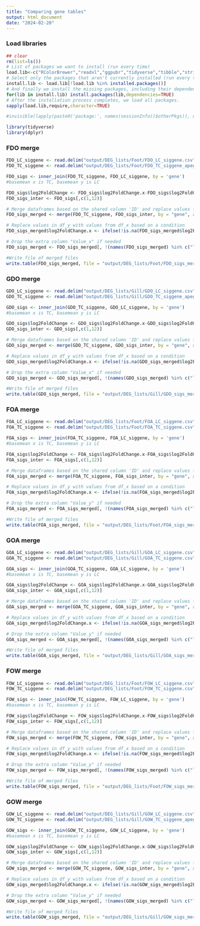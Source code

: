 ```yaml
---
title: "Comparing gene tables"
output: html_document
date: "2024-02-20"
---
```


### Load libraries
```r
## clear
rm(list=ls())
# List of packages we want to install (run every time)
load.lib<-c("RColorBrewer","readxl","ggpubr","tidyverse","tibble","stringr","beepr","gplots")
# Select only the packages that aren't currently installed (run every time)
install.lib <- load.lib[!load.lib %in% installed.packages()]
# And finally we install the missing packages, including their dependency.
for(lib in install.lib) install.packages(lib,dependencies=TRUE)
# After the installation process completes, we load all packages.
sapply(load.lib,require,character=TRUE)

#invisible(lapply(paste0('package:', names(sessionInfo()$otherPkgs)), detach, character.only=TRUE, unload=TRUE))

library(tidyverse)
library(dplyr)
```

### FDO merge 
```r
FDO_LC_siggene <- read.delim("output/DEG_lists/Foot/FDO_LC_siggene.csv", sep = " ", header = TRUE)
FDO_TC_siggene <- read.delim("output/DEG_lists/Foot/FDO_TC_siggene_apeglm.csv", sep = " ", header = TRUE)

FDO_sigs <- inner_join(FDO_TC_siggene, FDO_LC_siggene, by = 'gene')
#basemean x is TC, basemean y is LC

FDO_sigs$log2FoldChange <- FDO_sigs$log2FoldChange.x-FDO_sigs$log2FoldChange.y
FDO_sigs_inter <- FDO_sigs[,c(1,12)]

# Merge dataframes based on the shared column 'ID' and replace values from df2 into df1
FDO_sigs_merged <- merge(FDO_TC_siggene, FDO_sigs_inter, by = "gene", all.x = TRUE)

# Replace values in df_y with values from df_x based on a condition
FDO_sigs_merged$log2FoldChange.x <- ifelse(!is.na(FDO_sigs_merged$log2FoldChange.y) , FDO_sigs_merged$log2FoldChange.y, FDO_sigs_merged$log2FoldChange.x)

# Drop the extra column "Value_x" if needed
FDO_sigs_merged <- FDO_sigs_merged[, !(names(FDO_sigs_merged) %in% c("log2FoldChange.y"))]

#Write file of merged files
write.table(FDO_sigs_merged, file = "output/DEG_lists/Foot/FDO_sigs_merged.csv", row.names = FALSE)

```

### GDO merge
```r
GDO_LC_siggene <- read.delim("output/DEG_lists/Gill/GDO_LC_siggene.csv", sep = " ", header = TRUE)
GDO_TC_siggene <- read.delim("output/DEG_lists/Gill/GDO_TC_siggene_apeglm.csv", sep = " ", header = TRUE)

GDO_sigs <- inner_join(GDO_TC_siggene, GDO_LC_siggene, by = 'gene')
#basemean x is TC, basemean y is LC

GDO_sigs$log2FoldChange <- GDO_sigs$log2FoldChange.x-GDO_sigs$log2FoldChange.y
GDO_sigs_inter <- GDO_sigs[,c(1,12)]

# Merge dataframes based on the shared column 'ID' and replace values from df2 into df1
GDO_sigs_merged <- merge(GDO_TC_siggene, GDO_sigs_inter, by = "gene", all.x = TRUE)

# Replace values in df_y with values from df_x based on a condition
GDO_sigs_merged$log2FoldChange.x <- ifelse(!is.na(GDO_sigs_merged$log2FoldChange.y) , GDO_sigs_merged$log2FoldChange.y, GDO_sigs_merged$log2FoldChange.x)

# Drop the extra column "Value_x" if needed
GDO_sigs_merged <- GDO_sigs_merged[, !(names(GDO_sigs_merged) %in% c("log2FoldChange.y"))]

#Write file of merged files
write.table(GDO_sigs_merged, file = "output/DEG_lists/Gill/GDO_sigs_merged.csv", row.names = FALSE)


```

### FOA merge
```r
FOA_LC_siggene <- read.delim("output/DEG_lists/Foot/FOA_LC_siggene.csv", sep = " ", header = TRUE)
FOA_TC_siggene <- read.delim("output/DEG_lists/Foot/FOA_TC_siggene.csv", sep = " ", header = TRUE)

FOA_sigs <- inner_join(FOA_TC_siggene, FOA_LC_siggene, by = 'gene')
#basemean x is TC, basemean y is LC

FOA_sigs$log2FoldChange <- FOA_sigs$log2FoldChange.x-FOA_sigs$log2FoldChange.y
FOA_sigs_inter <- FOA_sigs[,c(1,12)]

# Merge dataframes based on the shared column 'ID' and replace values from df2 into df1
FOA_sigs_merged <- merge(FOA_TC_siggene, FOA_sigs_inter, by = "gene", all.x = TRUE)

# Replace values in df_y with values from df_x based on a condition
FOA_sigs_merged$log2FoldChange.x <- ifelse(!is.na(FOA_sigs_merged$log2FoldChange.y) , FOA_sigs_merged$log2FoldChange.y, FOA_sigs_merged$log2FoldChange.x)

# Drop the extra column "Value_y" if needed
FOA_sigs_merged <- FOA_sigs_merged[, !(names(FOA_sigs_merged) %in% c("log2FoldChange.y"))]

#Write file of merged files
write.table(FOA_sigs_merged, file = "output/DEG_lists/Foot/FOA_sigs_merged.csv", row.names = FALSE)

```

### GOA merge

```r
GOA_LC_siggene <- read.delim("output/DEG_lists/Gill/GOA_LC_siggene.csv", sep = " ", header = TRUE)
GOA_TC_siggene <- read.delim("output/DEG_lists/Gill/GOA_TC_siggene.csv", sep = " ", header = TRUE)

GOA_sigs <- inner_join(GOA_TC_siggene, GOA_LC_siggene, by = 'gene')
#basemean x is TC, basemean y is LC

GOA_sigs$log2FoldChange <- GOA_sigs$log2FoldChange.x-GOA_sigs$log2FoldChange.y
GOA_sigs_inter <- GOA_sigs[,c(1,12)]

# Merge dataframes based on the shared column 'ID' and replace values from df2 into df1
GOA_sigs_merged <- merge(GOA_TC_siggene, GOA_sigs_inter, by = "gene", all.x = TRUE)

# Replace values in df_y with values from df_x based on a condition
GOA_sigs_merged$log2FoldChange.x <- ifelse(!is.na(GOA_sigs_merged$log2FoldChange.y) , GOA_sigs_merged$log2FoldChange.y, GOA_sigs_merged$log2FoldChange.x)

# Drop the extra column "Value_y" if needed
GOA_sigs_merged <- GOA_sigs_merged[, !(names(GOA_sigs_merged) %in% c("log2FoldChange.y"))]

#Write file of merged files
write.table(GOA_sigs_merged, file = "output/DEG_lists/Gill/GOA_sigs_merged.csv", row.names = FALSE)

```

### FOW merge
```r
FOW_LC_siggene <- read.delim("output/DEG_lists/Foot/FOW_LC_siggene.csv", sep = " ", header = TRUE)
FOW_TC_siggene <- read.delim("output/DEG_lists/Foot/FOW_TC_siggene.csv", sep = " ", header = TRUE)

FOW_sigs <- inner_join(FOW_TC_siggene, FOW_LC_siggene, by = 'gene')
#basemean x is TC, basemean y is LC

FOW_sigs$log2FoldChange <- FOW_sigs$log2FoldChange.x-FOW_sigs$log2FoldChange.y
FOW_sigs_inter <- FOW_sigs[,c(1,12)]

# Merge dataframes based on the shared column 'ID' and replace values from df2 into df1
FOW_sigs_merged <- merge(FOW_TC_siggene, FOW_sigs_inter, by = "gene", all.x = TRUE)

# Replace values in df_y with values from df_x based on a condition
FOW_sigs_merged$log2FoldChange.x <- ifelse(!is.na(FOW_sigs_merged$log2FoldChange.y) , FOW_sigs_merged$log2FoldChange.y, FOW_sigs_merged$log2FoldChange.x)

# Drop the extra column "Value_y" if needed
FOW_sigs_merged <- FOW_sigs_merged[, !(names(FOW_sigs_merged) %in% c("log2FoldChange.y"))]

#Write file of merged files
write.table(FOW_sigs_merged, file = "output/DEG_lists/Foot/FOW_sigs_merged.csv", row.names = FALSE)

```

### GOW merge

```r
GOW_LC_siggene <- read.delim("output/DEG_lists/Gill/GOW_LC_siggene.csv", sep = " ", header = TRUE)
GOW_TC_siggene <- read.delim("output/DEG_lists/Gill/GOW_TC_siggene_apeglm.csv", sep = " ", header = TRUE)

GOW_sigs <- inner_join(GOW_TC_siggene, GOW_LC_siggene, by = 'gene')
#basemean x is TC, basemean y is LC

GOW_sigs$log2FoldChange <- GOW_sigs$log2FoldChange.x-GOW_sigs$log2FoldChange.y
GOW_sigs_inter <- GOW_sigs[,c(1,12)]

# Merge dataframes based on the shared column 'ID' and replace values from df2 into df1
GOW_sigs_merged <- merge(GOW_TC_siggene, GOW_sigs_inter, by = "gene", all.x = TRUE)

# Replace values in df_y with values from df_x based on a condition
GOW_sigs_merged$log2FoldChange.x <- ifelse(!is.na(GOW_sigs_merged$log2FoldChange.y) , GOW_sigs_merged$log2FoldChange.y, GOW_sigs_merged$log2FoldChange.x)

# Drop the extra column "Value_y" if needed
GOW_sigs_merged <- GOW_sigs_merged[, !(names(GOW_sigs_merged) %in% c("log2FoldChange.y"))]

#Write file of merged files
write.table(GOW_sigs_merged, file = "output/DEG_lists/Gill/GOW_sigs_merged.csv", row.names = FALSE)

```
